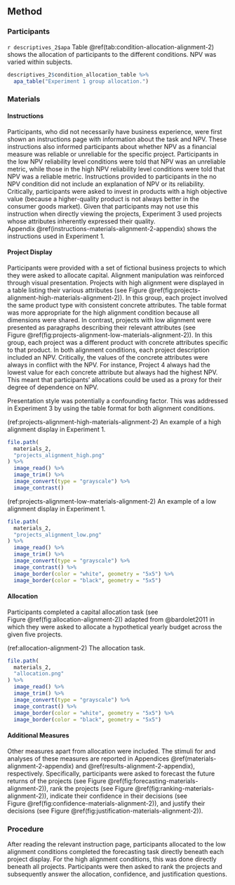 ## Method

### Participants

`r descriptives_2$apa` Table \@ref(tab:condition-allocation-alignment-2)
shows the allocation of participants to the different conditions. NPV was varied
within subjects.

```r
descriptives_2$condition_allocation_table %>%
  apa_table("Experiment 1 group allocation.")
```

### Materials {#materials-alignment-2}

#### Instructions {#instructions-materials-alignment-2}

Participants, who did not necessarily have business experience, were first shown
an instructions page with information about the task and NPV. These instructions
also informed participants about whether NPV as a financial measure was reliable
or unreliable for the specific project. Participants in the low NPV reliability
level conditions were told that NPV was an unreliable metric, while those in the
high NPV reliability level conditions were told that NPV was a reliable metric.
Instructions provided to participants in the no NPV condition did not include an
explanation of NPV or its reliability. Critically, participants were asked to
invest in products with a high objective value (because a higher-quality product
is not always better in the consumer goods market). Given that participants may
not use this instruction when directly viewing the projects, Experiment 3 used
projects whose attributes inherently expressed their quality.
Appendix \@ref(instructions-materials-alignment-2-appendix) shows the
instructions used in Experiment 1.

#### Project Display {#projects-materials-alignment-2}

Participants were provided with a set of fictional business projects to which
they were asked to allocate capital. Alignment manipulation was reinforced
through visual presentation. Projects with high alignment were displayed in a
table listing their various attributes (see
Figure \@ref(fig:projects-alignment-high-materials-alignment-2)). In this group,
each project involved the same product type with consistent concrete attributes.
The table format was more appropriate for the high alignment condition because
all dimensions were shared. In contrast, projects with low alignment were
presented as paragraphs describing their relevant attributes (see
Figure \@ref(fig:projects-alignment-low-materials-alignment-2)). In this group,
each project was a different product with concrete attributes specific to that
product. In both alignment conditions, each project description included an NPV.
Critically, the values of the concrete attributes were always in conflict with
the NPV. For instance, Project 4 always had the lowest value for each concrete
attribute but always had the highest NPV. This meant that participants'
allocations could be used as a proxy for their degree of dependence on NPV.

Presentation style was potentially a confounding factor. This was addressed in
Experiment 3 by using the table format for both alignment conditions.

(ref:projects-alignment-high-materials-alignment-2) An example of a high alignment display in Experiment 1.

```r
file.path(
  materials_2,
  "projects_alignment_high.png"
) %>%
  image_read() %>%
  image_trim() %>%
  image_convert(type = "grayscale") %>%
  image_contrast()
```

(ref:projects-alignment-low-materials-alignment-2) An example of a low alignment display in Experiment 1.

```r
file.path(
  materials_2,
  "projects_alignment_low.png"
) %>%
  image_read() %>%
  image_trim() %>%
  image_convert(type = "grayscale") %>%
  image_contrast() %>%
  image_border(color = "white", geometry = "5x5") %>%
  image_border(color = "black", geometry = "5x5")
```

#### Allocation

Participants completed a capital allocation task (see
Figure \@ref(fig:allocation-alignment-2)) adapted from @bardolet2011 in which
they were asked to allocate a hypothetical yearly budget across the given five
projects.

(ref:allocation-alignment-2) The allocation task.

```r
file.path(
  materials_2,
  "allocation.png"
) %>%
  image_read() %>%
  image_trim() %>%
  image_convert(type = "grayscale") %>%
  image_contrast() %>%
  image_border(color = "white", geometry = "5x5") %>%
  image_border(color = "black", geometry = "5x5")
```

#### Additional Measures

Other measures apart from allocation were included. The stimuli for and analyses
of these measures are reported in
Appendices \@ref(materials-alignment-2-appendix)
and \@ref(results-alignment-2-appendix), respectively. Specifically,
participants were asked to forecast the future returns of the projects (see
Figure \@ref(fig:forecasting-materials-alignment-2)), rank the projects (see
Figure \@ref(fig:ranking-materials-alignment-2)), indicate their confidence in
their decisions (see Figure \@ref(fig:confidence-materials-alignment-2)), and
justify their decisions (see
Figure \@ref(fig:justification-materials-alignment-2)).

### Procedure

After reading the relevant instruction page, participants allocated to the low
alignment conditions completed the forecasting task directly beneath each
project display. For the high alignment conditions, this was done directly
beneath all projects. Participants were then asked to rank the projects and
subsequently answer the allocation, confidence, and justification questions.
